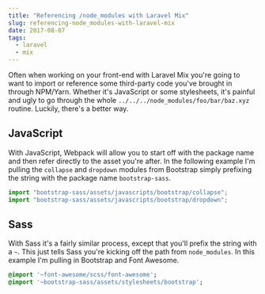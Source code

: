 ---
title: "Referencing /node_modules with Laravel Mix"
slug: referencing-node_modules-with-laravel-mix
date: 2017-08-07
tags:
  - laravel
  - mix
---

Often when working on your front-end with Laravel Mix you're going to want to import or reference some third-party code you've brought in through NPM/Yarn. Whether it's JavaScript or some stylesheets, it's painful and ugly to go through the whole `../../../node_modules/foo/bar/baz.xyz` routine. Luckily, there's a better way.

## JavaScript

With JavaScript, Webpack will allow you to start off with the package name and then refer directly to the asset you're after. In the following example I'm pulling the `collapse` and `dropdown` modules from Bootstrap simply prefixing the string with the package name `bootstrap-sass`.

```js
import "bootstrap-sass/assets/javascripts/bootstrap/collapse";
import "bootstrap-sass/assets/javascripts/bootstrap/dropdown";
```

## Sass

With Sass it's a fairly similar process, except that you'll prefix the string with a `~`. This just tells Sass you're kicking off the path from `node_modules`. In this example I'm pulling in Bootstrap and Font Awesome.

```sass
@import '~font-awesome/scss/font-awesome';
@import '~bootstrap-sass/assets/stylesheets/bootstrap';
```

